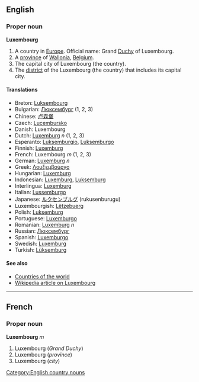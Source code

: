 ==English==

===Proper noun===
'''Luxembourg'''

#A country in [[Europe]]. Official name: Grand [[Duchy]] of Luxembourg.
#A [[province]] of [[Wallonia]], [[Belgium]].
#The capital city of Luxembourg (the country).
#The [[district]] of the Luxembourg (the country) that includes its capital city.

====Translations====
*Breton: [[Luksembourg]]
*Bulgarian: [[Люксембург]] (1, 2, 3)
*Chinese: [[卢森堡]]
*Czech: [[Lucembursko]]
*Danish: Luxembourg
*Dutch: [[Luxemburg]] ''n'' (1, 2, 3)
*Esperanto: [[Luksemburgio]], [[Luksemburgo]]
*Finnish: [[Luxemburg]]
*French: Luxembourg ''m'' (1, 2, 3)
*German: [[Luxemburg]] ''n''
*Greek: [[Λουξεμβούργο]]
*Hungarian: [[Luxemburg]]
*Indonesian: [[Luxemburg]], [[Luksemburg]]
*Interlingua: [[Luxemburg]]
*Italian: [[Lussemburgo]]
*Japanese: [[ルクセンブルグ]] (rukusenburugu)
*Luxembourgish: [[Lëtzebuerg]]
*Polish: [[Luksemburg]]
*Portuguese: [[Luxemburgo]]
*Romanian: [[Luxemburg]] ''n''
*Russian: [[Люксембург]]
*Spanish: [[Luxemburgo]]
*Swedish: [[Luxemburg]]
*Turkish: [[Lüksemburg]]

====See also====
*[[Countries of the world]]
*[[w:Luxembourg|Wikipedia article on Luxembourg]]

----
==French==

===Proper noun===
'''Luxembourg''' ''m''

#Luxembourg (''Grand Duchy'')
#Luxembourg (''province'')
#Luxembourg (''city'')
[[Category:English country nouns]]
